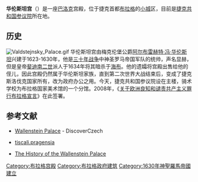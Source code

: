{{Infobox Historic building
|name=华伦斯坦宫
|image=Valdstejnsky Palace garden autumn.jpg
|caption=华伦斯坦宫的东立面以及华伦斯坦花园的一部分，背景是[[布拉格城堡|布拉格城堡]]
|map_type= 
|latitude=
|longitude=
|location_town=[[布拉格|布拉格]]
|location_country=[[捷克共和国|捷克共和国]]
|architect=
|client=[[阿尔布雷赫特·冯·华伦斯坦|阿尔布雷赫特·冯·华伦斯坦]]
|engineer=
|construction_start_date=1623年
|completion_date=
|date_demolished=
|cost=
|structural_system=
|style=[[巴洛克|巴洛克]]
|size=
}}

'''华伦斯坦宫'''（{{lang-cs|Valdštejnský palác}}）是一座[[巴洛克|巴洛克]]宫殿，位于捷克首都[[布拉格|布拉格]]的[[布拉格小城|小城]]区，目前是[[捷克共和国参议院|捷克共和国参议院]]所在地。

==历史==
[[File:Valdstejnsky_Palace.gif|thumb]]
华伦斯坦宫由梅克伦堡公爵[[阿尔布雷赫特·冯·华伦斯坦|阿尔布雷赫特·冯·华伦斯坦]]兴建于1623-1630年，他是[[三十年战争|三十年战争]]中神圣罗马帝国军队的统帅，声名显赫，但是皇帝[[斐迪南二世_(神圣罗马帝国)|斐迪南二世]]派人于1634年将其暗杀于[[海布|海布]]。他的遗孀将宫殿出售给他的侄儿，因此宫殿仍然属于华伦斯坦家族，直到第二次世界大战结束后，变成了捷克斯洛伐克国家所有，改为政府办公之用。今天，捷克共和国参议院设在主楼，骑术学校为布拉格国家美术馆的一个分馆。2008年，《[[关于欧洲良知和谴责共产主义罪行布拉格宣言|关于欧洲良知和谴责共产主义罪行布拉格宣言]]》在此签署。

== 参考文献 ==
{{commonscat|Valdstejn Palace}}
* [http://www.discoverczech.com/prague/wallenstein-palace-garden.php4 Wallenstein Palace]{{Wayback|url=http://www.discoverczech.com/prague/wallenstein-palace-garden.php4 |date=20101205033631 }} - DiscoverCzech
* {{cs icon}} [https://web.archive.org/web/20070109170400/http://pragensia.tiscali.cz/art.asp?id=161 tiscali.pragensia]
* {{en icon}} [http://www.senat.cz/zajimavosti/index-eng.php?ke_dni=16.01.2009&O=7 The History of the Wallenstein Palace]{{Wayback|url=http://www.senat.cz/zajimavosti/index-eng.php?ke_dni=16.01.2009&O=7 |date=20110726013722 }}
{{coord|50|05|24|N|14|24|24|E|region:CZ_type:landmark|display=title}}

[[Category:布拉格宫殿|Category:布拉格宫殿]]
[[Category:布拉格政府建筑|Category:布拉格政府建筑]]
[[Category:1630年神聖羅馬帝國建立|Category:1630年神聖羅馬帝國建立]]